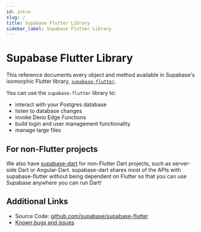 ```yaml
---
id: intro
slug: /
title: Supabase Flutter Library
sidebar_label: Supabase Flutter Library
---
```


# Supabase Flutter Library

This reference documents every object and method available in Supabase's isomorphic Flutter library, [`supabase-flutter`](https://pub.dev/packages/supabase_flutter).

You can use the `supabase-flutter` library to:

- interact with your Postgres database
- listen to database changes
- invoke Deno Edge Functions
- build login and user management functionality
- manage large files

## For non-Flutter projects

We also have [supabase-dart](https://github.com/supabase-community/supabase-dart) for non-Flutter Dart projects, such as server-side Dart or Angular-Dart.
supabase-dart shares most of the APIs with supabase-flutter without being dependent on Flutter so that you can use Supabase anywhere you can run Dart!

## Additional Links

- Source Code: [github.com/supabase/supabase-flutter](https://github.com/supabase/supabase-flutter)
- [Known bugs and issues](https://github.com/supabase/supabase-flutter/issues)
